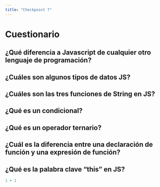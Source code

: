 ```yaml
---
title: "Checkpoint 7"
---
```


# Cuestionario

## ¿Qué diferencia a Javascript de cualquier otro lenguaje de programación?

## ¿Cuáles son algunos tipos de datos JS?

## ¿Cuáles son las tres funciones de String en JS?

## ¿Qué es un condicional?

## ¿Qué es un operador ternario?

## ¿Cuál es la diferencia entre una declaración de función y una expresión de función?

## ¿Qué es la palabra clave "this" en JS?

```r
1 + 1
```
